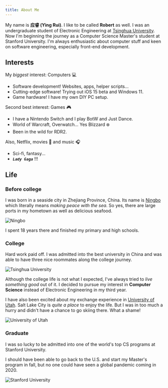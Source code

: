 ```yaml
---
title: About Me
---
```



My name is **应睿 (Ying Rui)**. I like to be called **Robert** as well. I was an undergraduate student of Electronic Engineering at [Tsinghua University](https://www.tsinghua.edu.cn/en/index.htm). Now I'm beginning the journey as a Computer Science Master's student at Stanford University. I'm always enthusiastic about computer stuff and keen on software engineering, especially front-end development.

## Interests

My _biggest_ interest: Computers 💻

- Software development! Websites, apps, helper scripts...
- Cutting-edge software! Trying out iOS 15 beta and Windows 11.
- Game hardware! I have my own DIY PC setup.

Second best interest: Games 🎮

- I have a Nintendo Switch and I play BotW and Just Dance.
- World of Warcraft, Overwatch... Yes Blizzard ❄️
- Been in the wild for RDR2.

Also, Netflix, movies 🍿 and music 🎧

- Sci-fi, fantasy...
- _**`Lady Gaga`**_ !!!

## Life

### Before college

I was born in a seaside city in Zhejiang Province, China. Its name is [Ningbo](https://en.wikipedia.org/wiki/Ningbo) which literally means _making peace with the sea_. So yes, there are large ports in my hometown as well as delicious seafood.

<Img src={ningbo} alt="Ningbo" />

I spent 18 years there and finished my primary and high schools.

### College

Hard work paid off. I was admitted into the best university in China and was able to have three nice roommates along the college journey.

<Img src={tsinghua} alt="Tsinghua University" />

Although the college life is not what I expected, I've always tried to _live something good_ out of it. I decided to pursue my interest in **Computer Science** instead of Electronic Engineering in my third year.

I have also been excited about my exchange experience in [University of Utah](https://en.wikipedia.org/wiki/University_of_Utah). Salt Lake City is _quite a place_ to enjoy the life. But I was in too much a hurry and didn't have a chance to go skiing there. What a shame!

<Img src={utah} alt="University of Utah" />

### Graduate

I was so lucky to be admitted into one of the world's top CS programs at Stanford University.

I should have been able to go back to the U.S. and start my Master's program in fall, but no one could have seen a global pandemic coming in 2020.

<Img src={stanford} alt="Stanford University" />
